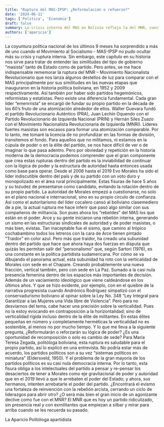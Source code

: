 ```yaml
---
title: "Ruptura del MAS-IPSP: ¿Reformulación o refuerzo?"
date: '2024-06-11'
tags: ['Politica', 'Economia']
draft: false
summary: La crisis interna del MAS en Bolivia refleja la del MNR, cuestionando el liderazgo y el futuro dinámico del partido.
authors: ['aparicio']
---
```


La coyuntura política nacional de los últimos 9 meses ha sorprendido a más de uno cuando el Movimiento al Socialismo - MAS-IPSP no pudo ocultar más su crisis y ruptura interna. Sin embargo, este capítulo en su historia nos sirve para tratar de entender las similitudes del tipo de gobierno “masista” tanto de Estado como de partido.
Pero antes, se me hace indispensable rememorar la ruptura del MNR – Movimiento Nacionalista Revolucionario que nos lanza algunos destellos de luz para comparar con el MAS principalmente por sus similitudes en las nuevas etapas que inauguraron en la historia política boliviana, en 1952 y 2009 respectivamente. Así también por haber sido partidos hegemónicos, reformistas y estatistas.
Pero existe una diferencia fundamental. Cada gran líder “emenrrista” se encargó de fundar su propio partido en la década de los 60’s fruto de una atomización alrededor de ellos. Walter Guevara fundó el partido Revolucionario Auténtico (PRA), Juan Lechín Oquendo con el Partido Revolucionario de Izquierda Nacional (PRIN) y Hernán Siles Zuazo con el Movimiento Nacionalista Revolucionaria de Izquierda (MNRI). Líderes fuertes masistas son escasos para formar una atomización comparable.
Por lo tanto, me tomaré la licencia de no profundizar en las formas de división, transitemos el fondo. Para aquellos que no militamos, ni estamos en la cúpula de poder o en la élite del partido, se nos hace difícil de ver o de imaginar lo que pasa adentro. Pero por obviedad y repetición en la historia moderna de la democracia podemos comprender que el gran componente que crea estas rupturas dentro del partido es la inviabilidad de continuar con la lógica de poder y la estructura de autoridad hasta entonces usada como base para operar.
Desde el 2006 hasta el 2019 Evo Morales ha sido el líder indiscutible dentro del país y de su partido con un voto duro y monopolizado en el área rural principalmente. Estas fisuras de hace 5 años y su tozudez de presentarse como candidato, evitando la rotación dentro de su propio partido. La autoridad de Morales empezó a cuestionarse, no solo en el plano nacional e internacional, sino en su propio círculo de confianza. Así como el autoritarismo del líder cocalero cansó al boliviano clasemediero de a pie, la actual ruptura me hace inferir que pasó algo similar con sus compañeros de militancia.
Son pues ahora los “rebeldes” del MAS los que están en el poder. Arce y su gente iniciaron una rebelión interna, generando un sismo en las estructuras sindicales de autoridad y de poder masistas, o más bien, evistas. Tan inaceptable fue el sismo, que camino al trópico cochabambino todos los letreros con la cara de Arce tienen pintado “Traidor” en color azul. Pero más que traidor, ha creado una subunidad dentro del partido que hace que ahora haya dos fuerzas en disputa que quizás les permitan salir del “personalismo” que, según Sartori (1976), es una constante en la política partidista sudamericana.
Por cómo se va dibujando el panorama actual, esta subunidad ha roto con la verticalidad de Morales con sede en el Chapare. Creando probablemente una nueva fracción, vertical también, pero con sede en La Paz. Sumado a la casi nula presencia femenina dentro de los espacios más importantes de decisión. Además de un vaciamiento ideológico que viene caldeándose en los últimos años. Y que se hizo evidente, por ejemplo, con en el quiebre de la narrativa progresista cuando Andrónico Rodríguez simpatizó con el conservadurismo boliviano al opinar sobre la Ley No. 348 “Ley Integral para Garantizar a las Mujeres una Vida libre de Violencia”.
Pero para no desviarnos del tema, cabe hacer una precisión sobre la verticalidad. Pues no la estoy evocando en contraposición a la horizontalidad; sino de verticalidad rígida incluso dentro de la élite de militantes. En estas élites pequeñas en número y completamente herméticas la verticalidad no es sostenible, al menos no por mucho tiempo. Y lo que me lleva a la siguiente pregunta, ¿Reformularán o reforzarán su lógica de poder? ¿Es una oportunidad de recomposición o solo es cambio de sede?
Para María Teresa Zegada, politóloga boliviana, esta ruptura es saludable para el propio partido, así lo explicó en una entrevista. No podría estar más de acuerdo, los partidos políticos son a su vez “sistemas políticos en miniatura” (Eldersveld, 1950). Y el problema de la gran mayoría de los partidos políticos es su casi nula democracia interna.
Por lo tanto, esta fisura obliga a los intelectuales del partido a pensar y re-pensar los desaciertos de tener a Morales como eje gravitacional de poder y autoridad que en el 2019 llevó a que le arrebaten el poder del Estado; y ahora, sus hermanos, intenten arrebatarle el poder del partido.
¿Encontrará el evismo una fortaleza de reinvención con la rebelión arcista, cerrando un ciclo de liderazgos para abrir otro? ¿O será más bien el gran inicio de un agonizante declive como fue con el MNR? El MNR que es hoy un partido ridiculizado, sin presencia real y con exmilitantes que empiezan a silbar y mirar para arriba cuando se les recuerda su pasado.

La Aparicio
Politóloga apartidista

